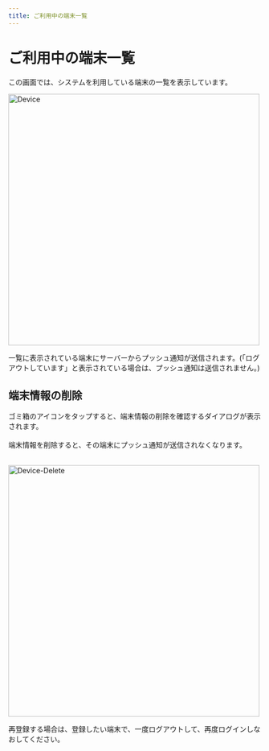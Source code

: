 ```yaml
---
title: ご利用中の端末一覧
---
```


# ご利用中の端末一覧

この画面では、システムを利用している端末の一覧を表示しています。

<Image zoom src="/assets/setting/device/device.png" alt="Device" height="500" />

<Info>一覧に表示されている端末にサーバーからプッシュ通知が送信されます。(「ログアウトしています」と表示されている場合は、プッシュ通知は送信されません。)</Info>

## 端末情報の削除

ゴミ箱のアイコンをタップすると、端末情報の削除を確認するダイアログが表示されます。<br></br>
端末情報を削除すると、その端末にプッシュ通知が送信されなくなります。<br></br>

<Image zoom src="/assets/setting/device/device-delete.png" alt="Device-Delete" height="500" />

<Info>再登録する場合は、登録したい端末で、一度ログアウトして、再度ログインしなおしてください。</Info>
